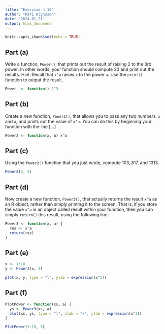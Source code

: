 ```yaml
---
title: "Exercise 4.15"
author: "Kári Hlynsson"
date: "2024-01-21"
output: html_document
---
```


```r
knitr::opts_chunk$set(echo = TRUE)
```

## Part (a)

Write a function, `Power()`, that prints out the result of raising 2 to the 3rd power. In other words, your function should compute 23 and print out the results. Hint: Recall that `x^a` raises `x` to the power `a`. Use the `print()` function to output the result.

```r
Power  <- function() 2^3
```

## Part (b)

Create a new function, `Power2()`, that allows you to pass any two numbers, `x` and `a`, and prints out the value of `x^a`. You can do this by beginning your function with the line [...]

```r
Power2 <- function(x, a) x^a
```

## Part (c)

Using the `Power2()` function that you just wrote, compute 103, 817, and 1313.

```r
Power2(3, 8)
```

## Part (d)

Now create a new function, `Power3()`, that actually returns the result `x^a` as an R object, rather than simply printing it to the screen. That is, if you store the value `x^a` in an object called result within your function, then you can simply `return()` this result, using the following line:

```r
Power3 <- function(x, a) {
  res <- x^a
  return(res)
}
```

## Part (e)

```r
x <- 1:10
y <- Power3(x, 2)

plot(x, y, type = "l", ylab = expression(x^3))
```

## Part (f)

```r
PlotPower <- function(xs, a) {
  ys <- Power3(xs, a)
  plot(xs, ys, type = "l", xlab = "x", ylab = expression(x^3))
}

PlotPower(1:10, 3)
```
